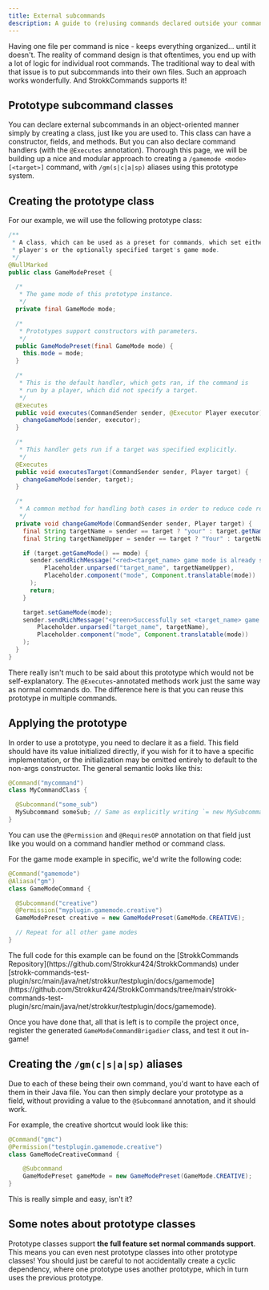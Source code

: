 ```yaml
---
title: External subcommands
description: A guide to (re)using commands declared outside your command class.
---
```



Having one file per command is nice - keeps everything organized... until it doesn't. The reality of command design is
that oftentimes, you end up with a lot of logic for individual root commands. The traditional way to deal with that
issue is to put subcommands into their own files. Such an approach works wonderfully. And StrokkCommands supports it!

## Prototype subcommand classes
You can declare external subcommands in an object-oriented manner simply by creating a class, just like you
are used to. This class can have a constructor, fields, and methods. But you can also declare
command handlers (with the `@Executes` annotation). Thorough this page, we will be building up a nice and
modular approach to creating a `/gamemode <mode> [<target>]` command, with `/gm(s|c|a|sp)` aliases using
this prototype system.

## Creating the prototype class
For our example, we will use the following prototype class:
```java title="GameModePreset.java"
/**
 * A class, which can be used as a preset for commands, which set either the executing
 * player's or the optionally specified target's game mode.
 */
@NullMarked
public class GameModePreset {

  /*
   * The game mode of this prototype instance.
   */
  private final GameMode mode;

  /*
   * Prototypes support constructors with parameters.
   */
  public GameModePreset(final GameMode mode) {
    this.mode = mode;
  }

  /*
   * This is the default handler, which gets ran, if the command is
   * run by a player, which did not specify a target.
   */
  @Executes
  public void executes(CommandSender sender, @Executor Player executor) {
    changeGameMode(sender, executor);
  }

  /*
   * This handler gets run if a target was specified explicitly.
   */
  @Executes
  public void executesTarget(CommandSender sender, Player target) {
    changeGameMode(sender, target);
  }

  /*
   * A common method for handling both cases in order to reduce code repetition.
   */
  private void changeGameMode(CommandSender sender, Player target) {
    final String targetName = sender == target ? "your" : target.getName() + "'s";
    final String targetNameUpper = sender == target ? "Your" : targetName;

    if (target.getGameMode() == mode) {
      sender.sendRichMessage("<red><target_name> game mode is already set to <mode>!",
          Placeholder.unparsed("target_name", targetNameUpper),
          Placeholder.component("mode", Component.translatable(mode))
      );
      return;
    }

    target.setGameMode(mode);
    sender.sendRichMessage("<green>Successfully set <target_name> game mode to <mode>!",
        Placeholder.unparsed("target_name", targetName),
        Placeholder.component("mode", Component.translatable(mode))
    );
  }
}
```

There really isn't much to be said about this prototype which would not be self-explanatory. The `@Executes`-annotated
methods work just the same way as normal commands do. The difference here is that you can reuse this prototype
in multiple commands.

## Applying the prototype
In order to use a prototype, you need to declare it as a field. This field should have its value initialized
directly, if you wish for it to have a specific implementation, or the initialization may be omitted entirely to
default to the non-args constructor. The general semantic looks like this:

```java
@Command("mycommand")
class MyCommandClass {

  @Subcommand("some_sub")
  MySubcommand someSub; // Same as explicitly writing `= new MySubcommand()`
}
```

You can use the `@Permission` and `@RequiresOP` annotation on that field just like you would on a command handler
method or command class.

For the game mode example in specific, we'd write the following code:
```java
@Command("gamemode")
@Aliasa("gm")
class GameModeCommand {

  @Subcommand("creative")
  @Permission("myplugin.gamemode.creative")
  GameModePreset creative = new GameModePreset(GameMode.CREATIVE);

  // Repeat for all other game modes
}
```

<Aside type="tip">
  The full code for this example can be found on the [StrokkCommands Repository](https://github.com/Strokkur424/StrokkCommands)
  under [strokk-commands-test-plugin/src/main/java/net/strokkur/testplugin/docs/gamemode](https://github.com/Strokkur424/StrokkCommands/tree/main/strokk-commands-test-plugin/src/main/java/net/strokkur/testplugin/docs/gamemode).
</Aside>

Once you have done that, all that is left is to compile the project once, register the generated `GameModeCommandBrigadier`
class, and test it out in-game!

## Creating the `/gm(c|s|a|sp)` aliases
Due to each of these being their own command, you'd want to have each of them in their Java file.
You can then simply declare your prototype as a field, without providing a value to the `@Subcommand` annotation,
and it should work.

For example, the creative shortcut would look like this:
```java
@Command("gmc")
@Permission("testplugin.gamemode.creative")
class GameModeCreativeCommand {

    @Subcommand
    GameModePreset gameMode = new GameModePreset(GameMode.CREATIVE);
}
```

This is really simple and easy, isn't it?

## Some notes about prototype classes
Prototype classes support **the full feature set normal commands support**. This means you can even nest
prototype classes into other prototype classes! You should just be careful to not accidentally create a
cyclic dependency, where one prototype uses another prototype, which in turn uses the previous prototype.
